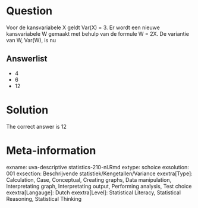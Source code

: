 Question
========

Voor de kansvariabele X geldt Var(X) = 3. Er wordt een nieuwe kansvariabele W gemaakt met behulp van de formule W = 2X. De variantie van W, Var(W), is nu 

Answerlist
----------
* 4
* 6
* 12

Solution
========

The correct answer is  12 

Meta-information
================
exname: uva-descriptive statistics-210-nl.Rmd 
extype: schoice 
exsolution: 001 
exsection: Beschrijvende statistiek/Kengetallen/Variance
exextra[Type]: Calculation, Case, Conceptual, Creating graphs, Data manipulation, Interpretating graph, Interpretating output, Performing analysis, Test choice 
exextra[Langauge]: Dutch 
exextra[Level]: Statistical Literacy, Statistical Reasoning, Statistical Thinking 
